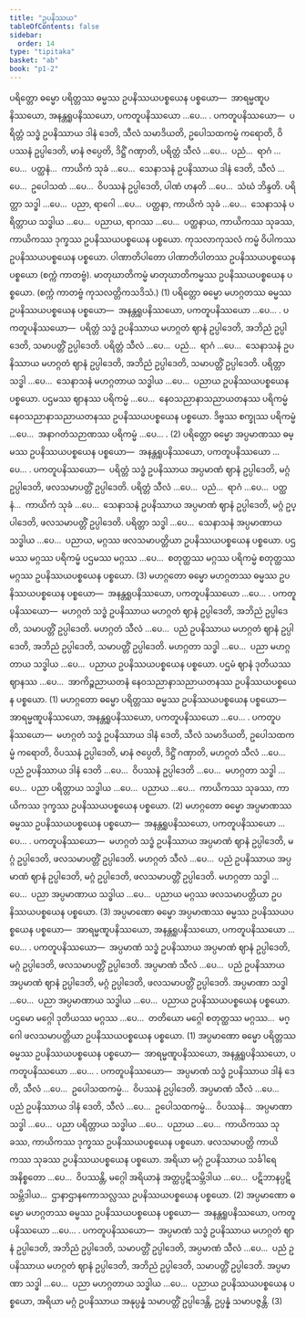```yaml
---
title: "ဥပနိဿယ"
tableOfContents: false
sidebar:
  order: 14
type: "tipitaka"
basket: "ab"
book: "p1-2"
---
```



<DynamicBreadcrumb />

<Division number="72" book="p1-2" e="ch" v="37" p="331">

<Paragraph number="2086" book="p1-2">
ပရိတ္တော ဓမ္မော ပရိတ္တဿ ဓမ္မဿ ဥပနိဿယပစ္စယေန ပစ္စယော—  အာရမ္မဏူပနိဿယော, အနန္တရူပနိဿယော, ပကတူပနိဿယော …ပေ… . <Emphasis>ပကတူပနိဿယော</Emphasis>—  ပရိတ္တံ သဒ္ဓံ ဥပနိဿာယ ဒါနံ ဒေတိ, သီလံ သမာဒိယတိ, ဥပေါသထကမ္မံ ကရောတိ, ဝိပဿနံ ဥပ္ပါဒေတိ, မာနံ ဇပ္ပေတိ, ဒိဋ္ဌိံ ဂဏှာတိ, ပရိတ္တံ သီလံ …ပေ…  ပညံ…  ရာဂံ …ပေ…  ပတ္ထနံ…  ကာယိကံ သုခံ …ပေ…  သေနာသနံ ဥပနိဿာယ ဒါနံ ဒေတိ, သီလံ …ပေ…  ဥပေါသထံ …ပေ…  ဝိပဿနံ ဥပ္ပါဒေတိ, ပါဏံ ဟနတိ …ပေ…  သံဃံ ဘိန္ဒတိ. ပရိတ္တာ သဒ္ဓါ …ပေ…  ပညာ, ရာဂေါ …ပေ…  ပတ္ထနာ, ကာယိကံ သုခံ …ပေ…  သေနာသနံ ပရိတ္တာယ သဒ္ဓါယ …ပေ…  ပညာယ, ရာဂဿ …ပေ…  ပတ္ထနာယ, ကာယိကဿ သုခဿ, ကာယိကဿ ဒုက္ခဿ ဥပနိဿယပစ္စယေန ပစ္စယော. ကုသလာကုသလံ ကမ္မံ ဝိပါကဿ ဥပနိဿယပစ္စယေန ပစ္စယော. ပါဏာတိပါတော ပါဏာတိပါတဿ ဥပနိဿယပစ္စယေန ပစ္စယော (စက္ကံ ကာတဗ္ဗံ). မာတုဃာတိကမ္မံ မာတုဃာတိကမ္မဿ ဥပနိဿယပစ္စယေန ပစ္စယော. (စက္ကံ ကာတဗ္ဗံ ကုသလတ္တိကသဒိသံ.) (1)
</Paragraph>

<Paragraph number="2087" book="p1-2">
ပရိတ္တော ဓမ္မော မဟဂ္ဂတဿ ဓမ္မဿ ဥပနိဿယပစ္စယေန ပစ္စယော—  အနန္တရူပနိဿယော, ပကတူပနိဿယော …ပေ… . <Emphasis>ပကတူပနိဿယော</Emphasis>—  ပရိတ္တံ သဒ္ဓံ ဥပနိဿာယ မဟဂ္ဂတံ ဈာနံ ဥပ္ပါဒေတိ, အဘိညံ ဥပ္ပါဒေတိ, သမာပတ္တိံ ဥပ္ပါဒေတိ. ပရိတ္တံ သီလံ …ပေ…  ပညံ…  ရာဂံ …ပေ…  သေနာသနံ ဥပနိဿာယ မဟဂ္ဂတံ ဈာနံ ဥပ္ပါဒေတိ, အဘိညံ ဥပ္ပါဒေတိ, သမာပတ္တိံ ဥပ္ပါဒေတိ. ပရိတ္တာ သဒ္ဓါ …ပေ…  သေနာသနံ မဟဂ္ဂတာယ သဒ္ဓါယ …ပေ…  ပညာယ ဥပနိဿယပစ္စယေန ပစ္စယော. ပဌမဿ ဈာနဿ ပရိကမ္မံ …ပေ…  နေဝသညာနာသညာယတနဿ ပရိကမ္မံ နေဝသညာနာသညာယတနဿ ဥပနိဿယပစ္စယေန ပစ္စယော. ဒိဗ္ဗဿ စက္ခုဿ ပရိကမ္မံ …ပေ…  အနာဂတံသဉာဏဿ ပရိကမ္မံ …ပေ… . (2)
</Paragraph>

<Paragraph number="2088" book="p1-2">
ပရိတ္တော ဓမ္မော အပ္ပမာဏဿ ဓမ္မဿ ဥပနိဿယပစ္စယေန ပစ္စယော—  အနန္တရူပနိဿယော, ပကတူပနိဿယော …ပေ… . <Emphasis>ပကတူပနိဿယော</Emphasis>—  ပရိတ္တံ သဒ္ဓံ ဥပနိဿာယ အပ္ပမာဏံ ဈာနံ ဥပ္ပါဒေတိ, မဂ္ဂံ ဥပ္ပါဒေတိ, ဖလသမာပတ္တိံ ဥပ္ပါဒေတိ. ပရိတ္တံ သီလံ …ပေ…  ပညံ…  ရာဂံ …ပေ…  ပတ္ထနံ…  ကာယိကံ သုခံ …ပေ…  သေနာသနံ ဥပနိဿာယ အပ္ပမာဏံ ဈာနံ ဥပ္ပါဒေတိ, မဂ္ဂံ ဥပ္ပါဒေတိ, ဖလသမာပတ္တိံ ဥပ္ပါဒေတိ. ပရိတ္တာ သဒ္ဓါ …ပေ…  သေနာသနံ အပ္ပမာဏာယ သဒ္ဓါယ …ပေ…  ပညာယ, မဂ္ဂဿ ဖလသမာပတ္တိယာ ဥပနိဿယပစ္စယေန ပစ္စယော. ပဌမဿ မဂ္ဂဿ ပရိကမ္မံ ပဌမဿ မဂ္ဂဿ …ပေ…  စတုတ္ထဿ မဂ္ဂဿ ပရိကမ္မံ စတုတ္ထဿ မဂ္ဂဿ ဥပနိဿယပစ္စယေန ပစ္စယော. (3)
</Paragraph>

</Division>
<Division number="73" book="p1-2" e="ch" v="37" p="332">

<Paragraph number="2089" book="p1-2">
မဟဂ္ဂတော ဓမ္မော မဟဂ္ဂတဿ ဓမ္မဿ ဥပနိဿယပစ္စယေန ပစ္စယော—  အနန္တရူပနိဿယော, ပကတူပနိဿယော …ပေ… . <Emphasis>ပကတူပနိဿယော</Emphasis>—  မဟဂ္ဂတံ သဒ္ဓံ ဥပနိဿာယ မဟဂ္ဂတံ ဈာနံ ဥပ္ပါဒေတိ, အဘိညံ ဥပ္ပါဒေတိ, သမာပတ္တိံ ဥပ္ပါဒေတိ. မဟဂ္ဂတံ သီလံ …ပေ…  ပညံ ဥပနိဿာယ မဟဂ္ဂတံ ဈာနံ ဥပ္ပါဒေတိ, အဘိညံ ဥပ္ပါဒေတိ, သမာပတ္တိံ ဥပ္ပါဒေတိ. မဟဂ္ဂတာ သဒ္ဓါ …ပေ…  ပညာ မဟဂ္ဂတာယ သဒ္ဓါယ …ပေ…  ပညာယ ဥပနိဿယပစ္စယေန ပစ္စယော. ပဌမံ ဈာနံ ဒုတိယဿ ဈာနဿ …ပေ…  အာကိဉ္စညာယတနံ နေဝသညာနာသညာယတနဿ ဥပနိဿယပစ္စယေန ပစ္စယော. (1)
</Paragraph>

<Paragraph number="2090" book="p1-2">
မဟဂ္ဂတော ဓမ္မော ပရိတ္တဿ ဓမ္မဿ ဥပနိဿယပစ္စယေန ပစ္စယော—  အာရမ္မဏူပနိဿယော, အနန္တရူပနိဿယော, ပကတူပနိဿယော …ပေ… . <Emphasis>ပကတူပနိဿယော</Emphasis>—  မဟဂ္ဂတံ သဒ္ဓံ ဥပနိဿာယ ဒါနံ ဒေတိ, သီလံ သမာဒိယတိ, ဥပေါသထကမ္မံ ကရောတိ, ဝိပဿနံ ဥပ္ပါဒေတိ, မာနံ ဇပ္ပေတိ, ဒိဋ္ဌိံ ဂဏှာတိ, မဟဂ္ဂတံ သီလံ …ပေ…  ပညံ ဥပနိဿာယ ဒါနံ ဒေတိ …ပေ…  ဝိပဿနံ ဥပ္ပါဒေတိ …ပေ…  မဟဂ္ဂတာ သဒ္ဓါ …ပေ…  ပညာ ပရိတ္တာယ သဒ္ဓါယ …ပေ…  ပညာယ …ပေ…  ကာယိကဿ သုခဿ, ကာယိကဿ ဒုက္ခဿ ဥပနိဿယပစ္စယေန ပစ္စယော. (2)
</Paragraph>

<Paragraph number="2091" book="p1-2">
မဟဂ္ဂတော ဓမ္မော အပ္ပမာဏဿ ဓမ္မဿ ဥပနိဿယပစ္စယေန ပစ္စယော—  အနန္တရူပနိဿယော, ပကတူပနိဿယော …ပေ… . <Emphasis>ပကတူပနိဿယော</Emphasis>—  မဟဂ္ဂတံ သဒ္ဓံ ဥပနိဿာယ အပ္ပမာဏံ ဈာနံ ဥပ္ပါဒေတိ, မဂ္ဂံ ဥပ္ပါဒေတိ, ဖလသမာပတ္တိံ ဥပ္ပါဒေတိ. မဟဂ္ဂတံ သီလံ …ပေ…  ပညံ ဥပနိဿာယ အပ္ပမာဏံ ဈာနံ ဥပ္ပါဒေတိ, မဂ္ဂံ ဥပ္ပါဒေတိ, ဖလသမာပတ္တိံ ဥပ္ပါဒေတိ. မဟဂ္ဂတာ သဒ္ဓါ …ပေ…  ပညာ အပ္ပမာဏာယ သဒ္ဓါယ …ပေ…  ပညာယ မဂ္ဂဿ ဖလသမာပတ္တိယာ ဥပနိဿယပစ္စယေန ပစ္စယော. (3)
</Paragraph>

</Division>
<Division number="74" book="p1-2" e="ch" v="37" p="333">

<Paragraph number="2092" book="p1-2">
အပ္ပမာဏော ဓမ္မော အပ္ပမာဏဿ ဓမ္မဿ ဥပနိဿယပစ္စယေန ပစ္စယော—  အာရမ္မဏူပနိဿယော, အနန္တရူပနိဿယော, ပကတူပနိဿယော …ပေ… . <Emphasis>ပကတူပနိဿယော</Emphasis>—  အပ္ပမာဏံ သဒ္ဓံ ဥပနိဿာယ အပ္ပမာဏံ ဈာနံ ဥပ္ပါဒေတိ, မဂ္ဂံ ဥပ္ပါဒေတိ, ဖလသမာပတ္တိံ ဥပ္ပါဒေတိ. အပ္ပမာဏံ သီလံ …ပေ…  ပညံ ဥပနိဿာယ အပ္ပမာဏံ ဈာနံ ဥပ္ပါဒေတိ, မဂ္ဂံ ဥပ္ပါဒေတိ, ဖလသမာပတ္တိံ ဥပ္ပါဒေတိ. အပ္ပမာဏာ သဒ္ဓါ …ပေ…  ပညာ အပ္ပမာဏာယ သဒ္ဓါယ …ပေ…  ပညာယ ဥပနိဿယပစ္စယေန ပစ္စယော. ပဌမော မဂ္ဂေါ ဒုတိယဿ မဂ္ဂဿ …ပေ…  တတိယော မဂ္ဂေါ စတုတ္ထဿ မဂ္ဂဿ…  မဂ္ဂေါ ဖလသမာပတ္တိယာ ဥပနိဿယပစ္စယေန ပစ္စယော. (1)
</Paragraph>

<Paragraph number="2093" book="p1-2">
အပ္ပမာဏော ဓမ္မော ပရိတ္တဿ ဓမ္မဿ ဥပနိဿယပစ္စယေန ပစ္စယော—  အာရမ္မဏူပနိဿယော, အနန္တရူပနိဿယော, ပကတူပနိဿယော …ပေ… . <Emphasis>ပကတူပနိဿယော</Emphasis>—  အပ္ပမာဏံ သဒ္ဓံ ဥပနိဿာယ ဒါနံ ဒေတိ, သီလံ …ပေ…  ဥပေါသထကမ္မံ…  ဝိပဿနံ ဥပ္ပါဒေတိ. အပ္ပမာဏံ သီလံ …ပေ…  ပညံ ဥပနိဿာယ ဒါနံ ဒေတိ, သီလံ …ပေ…  ဥပေါသထကမ္မံ…  ဝိပဿနံ…  အပ္ပမာဏာ သဒ္ဓါ …ပေ…  ပညာ ပရိတ္တာယ သဒ္ဓါယ …ပေ…  ပညာယ …ပေ…  ကာယိကဿ သုခဿ, ကာယိကဿ ဒုက္ခဿ ဥပနိဿယပစ္စယေန ပစ္စယော. ဖလသမာပတ္တိ ကာယိကဿ သုခဿ ဥပနိဿယပစ္စယေန ပစ္စယော. အရိယာ မဂ္ဂံ ဥပနိဿာယ သင်္ခါရေ အနိစ္စတော …ပေ…  ဝိပဿန္တိ, မဂ္ဂေါ အရိယာနံ အတ္ထပ္ပဋိသမ္ဘိဒါယ …ပေ…  ပဋိဘာနပ္ပဋိသမ္ဘိဒါယ…  ဌာနာဌာနကောသလ္လဿ ဥပနိဿယပစ္စယေန ပစ္စယော. (2)
</Paragraph>

<Paragraph number="2094" book="p1-2">
အပ္ပမာဏော ဓမ္မော မဟဂ္ဂတဿ ဓမ္မဿ ဥပနိဿယပစ္စယေန ပစ္စယော—  အနန္တရူပနိဿယော, ပကတူပနိဿယော …ပေ… . <Emphasis>ပကတူပနိဿယော</Emphasis>—  အပ္ပမာဏံ သဒ္ဓံ ဥပနိဿာယ မဟဂ္ဂတံ ဈာနံ ဥပ္ပါဒေတိ, အဘိညံ ဥပ္ပါဒေတိ, သမာပတ္တိံ ဥပ္ပါဒေတိ, အပ္ပမာဏံ သီလံ …ပေ…  ပညံ ဥပနိဿာယ မဟဂ္ဂတံ ဈာနံ ဥပ္ပါဒေတိ, အဘိညံ ဥပ္ပါဒေတိ, သမာပတ္တိံ ဥပ္ပါဒေတိ. အပ္ပမာဏာ သဒ္ဓါ …ပေ…  ပညာ မဟဂ္ဂတာယ သဒ္ဓါယ …ပေ…  ပညာယ ဥပနိဿယပစ္စယေန ပစ္စယော, အရိယာ မဂ္ဂံ ဥပနိဿာယ အနုပ္ပန္နံ သမာပတ္တိံ ဥပ္ပါဒေန္တိ, ဥပ္ပန္နံ သမာပဇ္ဇန္တိ. (3)
</Paragraph>
</Division>